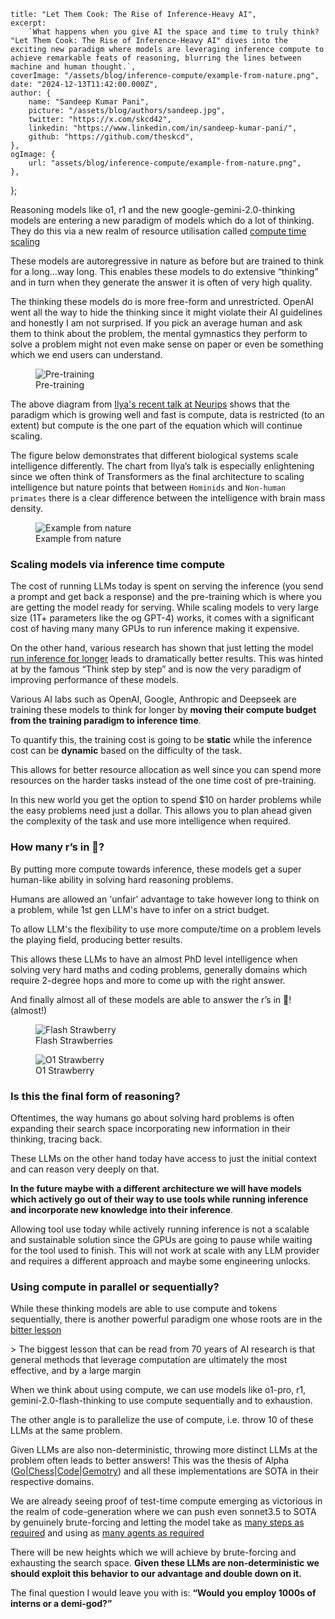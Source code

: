     title: "Let Them Cook: The Rise of Inference-Heavy AI",
    excerpt:
        `What happens when you give AI the space and time to truly think? "Let Them Cook: The Rise of Inference-Heavy AI" dives into the exciting new paradigm where models are leveraging inference compute to achieve remarkable feats of reasoning, blurring the lines between machine and human thought.`,
    coverImage: "/assets/blog/inference-compute/example-from-nature.png",
    date: "2024-12-13T11:42:00.000Z",
    author: {
        name: "Sandeep Kumar Pani",
        picture: "/assets/blog/authors/sandeep.jpg",
        twitter: "https://x.com/skcd42",
        linkedin: "https://www.linkedin.com/in/sandeep-kumar-pani/",
        github: "https://github.com/theskcd",
    },
    ogImage: {
        url: "assets/blog/inference-compute/example-from-nature.png",
    },
};

Reasoning models like o1, r1 and the new google-gemini-2.0-thinking models are entering a new paradigm of models which do a lot of thinking. They do this via a new realm of resource utilisation called [compute time scaling](https://aide.dev/blog/sota-bitter-lesson)

These models are autoregressive in nature as before but are trained to think for a long…way long. This enables these models to do extensive “thinking” and in turn when they generate the answer it is often of very high quality.

The thinking these models do is more free-form and unrestricted. OpenAI went all the way to hide the thinking since it might violate their AI guidelines and honestly I am not surprised. If you pick an average human and ask them to think about the problem, the mental gymnastics they perform to solve a problem might not even make sense on paper or even be something which we end users can understand.

<figure className="flex flex-col items-center">
    <img src="/assets/blog/inference-compute/pre-training.png" alt="Pre-training" className="w-full" />
    <figcaption className="pt-2 text-center font-semibold">
        Pre-training
    </figcaption>
</figure>

The above diagram from [Ilya's recent talk at Neurips](https://www.youtube.com/watch?v=WQQdd6qGxNs) shows that the paradigm which is growing well and fast is compute, data is restricted (to an extent) but compute is the one part of the equation which will continue scaling.

The figure below demonstrates that different biological systems scale intelligence differently. The chart from Ilya’s talk is especially enlightening since we often think of Transformers as the final architecture to scaling intelligence but nature points that between `Hominids` and `Non-human primates` there is a clear difference between the intelligence with brain mass density.  
<figure className="flex flex-col items-center">
    <img src="/assets/blog/inference-compute/example-from-nature.png" alt="Example from nature" className="w-full" />
    <figcaption className="pt-2 text-center font-semibold">
        Example from nature
    </figcaption>
</figure>

### Scaling models via inference time compute

The cost of running LLMs today is spent on serving the inference (you send a prompt and get back a response) and the pre-training which is where you are getting the model ready for serving. While scaling models to very large size (1T+ parameters like the og GPT-4) works, it comes with a significant cost of having many many GPUs to run inference making it expensive.

On the other hand, various research has shown that just letting the model [run inference for longer](https://arxiv.org/abs/2408.03314) leads to dramatically better results. This was hinted at by the famous “Think step by step” and is now the very paradigm of improving performance of these models.

Various AI labs such as OpenAI, Google, Anthropic and Deepseek are training these models to think for longer by **moving their compute budget from the training paradigm to inference time**.

To quantify this, the training cost is going to be **static** while the inference cost can be **dynamic** based on the difficulty of the task.   

This allows for better resource allocation as well since you can spend more resources on the harder tasks instead of the one time cost of pre-training.  

In this new world you get the option to spend $10 on harder problems while the easy problems need just a dollar. This allows you to plan ahead given the complexity of the task and use more intelligence when required.

### How many r’s in 🍓?

By putting more compute towards inference, these models get a super human-like ability in solving hard reasoning problems.

Humans are allowed an 'unfair' advantage to take however long to think on a problem, while 1st gen LLM's have to infer on a strict budget. 

To allow LLM's the flexibility to use more compute/time on a problem levels the playing field, producing better results.

This allows these LLMs to have an almost PhD level intelligence when solving very hard maths and coding problems, generally domains which require 2-degree hops and more to come up with the right answer.

And finally almost all of these models are able to answer the r’s in 🍓\! (almost\!)  
<figure className="flex flex-col items-center">
    <img src="/assets/blog/inference-compute/flash-r.png" alt="Flash Strawberry" className="w-full" />
    <figcaption className="pt-2 text-center font-semibold">
        Flash Strawberries
    </figcaption>
</figure>
<figure className="flex flex-col items-center">
    <img src="/assets/blog/inference-compute/o1-r.png" alt="O1 Strawberry" className="w-full" />
    <figcaption className="pt-2 text-center font-semibold">
        O1 Strawberry
    </figcaption>
</figure>

### Is this the final form of reasoning?

Oftentimes, the way humans go about solving hard problems is often expanding their search space incorporating new information in their thinking, tracing back.  

These LLMs on the other hand today have access to just the initial context and can reason very deeply on that.  

**In the future maybe with a different architecture we will have models which actively go out of their way to use tools while running inference and incorporate new knowledge into their inference**.

Allowing tool use today while actively running inference is not a scalable and sustainable solution since the GPUs are going to pause while waiting for the tool used to finish. This will not work at scale with any LLM provider and requires a different approach and maybe some engineering unlocks.

### Using compute in parallel or sequentially?

While these thinking models are able to use compute and tokens sequentially, there is another powerful paradigm one whose roots are in the [bitter lesson](http://www.incompleteideas.net/IncIdeas/BitterLesson.html)

\> The biggest lesson that can be read from 70 years of AI research is that general methods that leverage computation are ultimately the most effective, and by a large margin

When we think about using compute, we can use models like o1-pro, r1, gemini-2.0-flash-thinking to use compute sequentially and to exhaustion.  

The other angle is to parallelize the use of compute, i.e. throw 10 of these LLMs at the same problem.  

Given LLMs are also non-deterministic, throwing more distinct LLMs at the problem often leads to better answers\! This was the thesis of Alpha ([Go|Chess](https://deepmind.google/discover/blog/alphazero-shedding-new-light-on-chess-shogi-and-go/)|[Code](https://deepmind.google/discover/blog/competitive-programming-with-alphacode/)|[Gemotry](https://deepmind.google/discover/blog/alphageometry-an-olympiad-level-ai-system-for-geometry/)) and all these implementations are SOTA in their respective domains.

We are already seeing proof of test-time compute emerging as victorious in the realm of code-generation where we can push even sonnet3.5 to SOTA by genuinely brute-forcing and letting the model take as [many steps as required](https://aide.dev/blog/sota-bitter-lesson) and using as [many agents as required](https://arc.net/l/quote/suzczpbc)

There will be new heights which we will achieve by brute-forcing and exhausting the search space. **Given these LLMs are non-deterministic we should exploit this behavior to our advantage and double down on it.**

The final question I would leave you with is: **“Would you employ 1000s of interns or a demi-god?”**